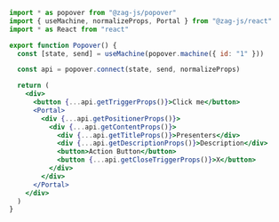 ```jsx
import * as popover from "@zag-js/popover"
import { useMachine, normalizeProps, Portal } from "@zag-js/react"
import * as React from "react"

export function Popover() {
  const [state, send] = useMachine(popover.machine({ id: "1" }))

  const api = popover.connect(state, send, normalizeProps)

  return (
    <div>
      <button {...api.getTriggerProps()}>Click me</button>
      <Portal>
        <div {...api.getPositionerProps()}>
          <div {...api.getContentProps()}>
            <div {...api.getTitleProps()}>Presenters</div>
            <div {...api.getDescriptionProps()}>Description</div>
            <button>Action Button</button>
            <button {...api.getCloseTriggerProps()}>X</button>
          </div>
        </div>
      </Portal>
    </div>
  )
}
```
